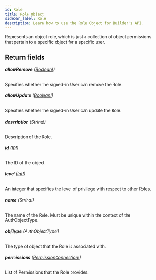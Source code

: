 ```yaml
---
id: Role
title: Role Object
sidebar_label: Role
description: Learn how to use the Role Object for Builder's API.
---
```


Represents an object role, which is just a collection of object permissions
that pertain to a specific object for a specific user.

## Return fields

###### <b>allowRemove</b> ([Boolean!](/self-managed/composer/builder/api/schema/scalar/Boolean.mdx))

Specifies whether the signed-in User can remove the Role.

###### <b>allowUpdate</b> ([Boolean!](/self-managed/composer/builder/api/schema/scalar/Boolean.mdx))

Specifies whether the signed-in User can update the Role.

###### <b>description</b> ([String!](/self-managed/composer/builder/api/schema/scalar/String.mdx))

Description of the Role.

###### <b>id</b> ([ID!](/self-managed/composer/builder/api/schema/scalar/ID.mdx))

The ID of the object

###### <b>level</b> ([Int!](/self-managed/composer/builder/api/schema/scalar/Int.mdx))

An integer that specifies the level of privilege with respect to other Roles.

###### <b>name</b> ([String!](/self-managed/composer/builder/api/schema/scalar/String.mdx))

The name of the Role. Must be unique within the context of the AuthObjectType.

###### <b>objType</b> ([AuthObjectType!](/self-managed/composer/builder/api/schema/object/AuthObjectType.mdx))

The type of object that the Role is associated with.

###### <b>permissions</b> ([PermissionConnection!](/self-managed/composer/builder/api/schema/object/PermissionConnection.mdx))

List of Permissions that the Role provides.
